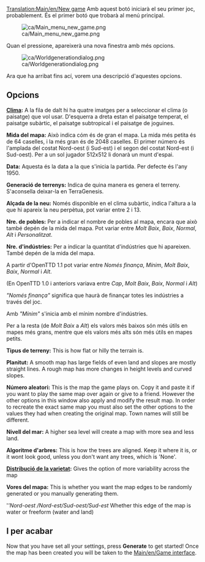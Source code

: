 {{ca/Traducció|New game|70}}
[[Translation:Main/en/New game]]{{en/-}}{{ca/Interfície}}
Amb aquest botó iniciarà el seu primer joc, probablement. És el primer botó que trobarà al menú principal.

[[File:ca/Main menu new game.png]]

Quan el pressione, apareixerà una nova finestra amb més opcions.

[[File:ca/Worldgenerationdialog.png]]

Ara que ha arribat fins ací, vorem una descripció d'aquestes opcions.

== Opcions ==
'''[[Main/ca/Clima|Clima]]:'''
A la fila de dalt hi ha quatre imatges per a seleccionar el clima (o paisatge) que vol usar. D'esquerra a dreta estan el paisatge temperat, el paisatge subàrtic, el paisatge subtropical i el paisatge de joguines.

'''Mida del mapa:'''
Això indica cóm és de gran el mapa. La mida més petita és de 64 caselles, i la més gran és de 2048 caselles.  El primer número és l'amplada del costat Nord-oest (i Sud-est) i el segon del costat Nord-est (i Sud-oest). Per a un sol jugador 512x512 li donarà un munt d'espai.

'''Data:'''
Aquesta és la data a la que s'inicia la partida. Per defecte és l'any 1950.

'''Generació de terrenys:'''
Indica de quina manera es genera el terreny. S'aconsella deixar-la en TerraGenesis.

'''Alçada de la neu:'''
Només disponible en el clima subàrtic, indica l'altura a la que hi apareix la neu perpètua, pot variar entre 2 i 13.

'''Nre. de pobles:'''
Per a indicar el nombre de pobles al mapa, encara que això també depén de la mida del mapa. Pot variar entre ''Molt Baix'', ''Baix'', ''Normal'', ''Alt'' i ''Personalitzat''.

'''Nre. d'indústries:'''
Per a indicar la quantitat d'indústries que hi apareixen. També depén de la mida del mapa.

A partir d'OpenTTD 1.1 pot variar entre ''Només finança'', ''Mínim'', ''Molt Baix'', ''Baix'', ''Normal'' i ''Alt''.

(En OpenTTD 1.0 i anteriors variava entre ''Cap'', ''Molt Baix'', ''Baix'', ''Normal'' i ''Alt'')

''"Només finança"'' significa que haurà de finançar totes les indústries a través del joc.

Amb ''"Mínim"'' s'inicia amb el mínim nombre d'indústries.

Per a la resta (de ''Molt Baix'' a ''Alt'') els valors més baixos són més útils en mapes més grans, mentre que els valors més alts són més útils en mapes petits.

{{ca/Pendent de traducció}}

'''Tipus de terreny:'''
This is how flat or hilly the terrain is.

'''Planitut:'''
A smooth map has large fields of even land and slopes are mostly straight lines. A rough map has more changes in height levels and curved slopes.

'''Número aleatori:'''
This is the map the game plays on. Copy it and paste it if you want to play the same map over again or give to a friend. However the other options in this window also apply and modify the result map. In order to recreate the exact same map you must also set the other options to the values they had when creating the original map. Town names will still be different.

'''Nivell del mar:'''
A higher sea level will create a map with more sea and less land.

'''Algoritme d'arbres:'''
This is how the trees are aligned. Keep it where it is, or it wont look good, unless you don't want any trees, which is 'None'.

'''[[Main/ca/Distribució de la varietat|Distribució de la varietat]]:'''
Gives the option of more variability across the map

'''Vores del mapa:'''
This is whether you want the map edges to be randomly generated or you manually generating them.

''''Nord-oest /Nord-est/Sud-oest/Sud-est''
Whether this edge of the map is water or freeform (water and land)

== I per acabar ==
Now that you have set all your settings, press '''Generate''' to get started! Once the map has been created you will be taken to the [[Main/en/Game interface]].